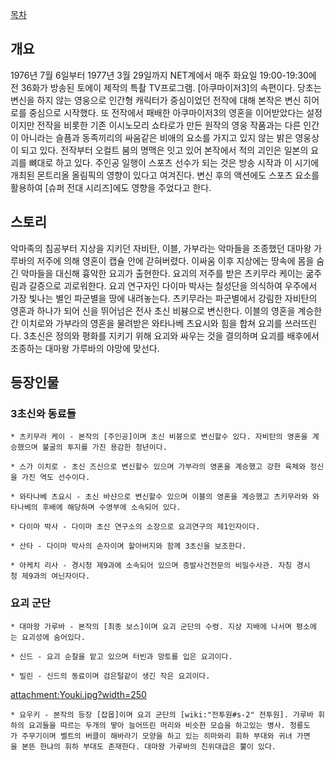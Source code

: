 [[목차]]
== 개요 ==
1976년 7월 6일부터 1977년 3월 29일까지 NET계에서 매주 화요일 19:00-19:30에 전 36화가 방송된 토에이 제작의 특촬 TV프로그램. [아쿠마이저3]의 속편이다. 당초는 변신을 하지 않는 영웅으로 인간형 캐릭터가 중심이었던 전작에 대해 본작은 변신 히어로를 중심으로 시작했다. 또 전작에서 패배한 아쿠마이저3의 영혼을 이어받았다는 설정이지만 전작을 비롯한 기존 이시노모리 쇼타로가 만든 원작의 영웅 작품과는 다른 인간이 아니라는 슬픔과 동족끼리의 싸움같은 비애의 요소를 가지고 있지 않는 밝은 영웅상이 되고 있다. 전작부터 오컬트 붐의 명맥은 잇고 있어 본작에서 적의 괴인은 일본의 요괴를 뼈대로 하고 있다. 주인공 일행이 스포츠 선수가 되는 것은 방송 시작과 이 시기에 개최된 몬트리올 올림픽의 영향이 있다고 여겨진다. 변신 후의 액션에도 스포츠 요소를 활용하여 [슈퍼 전대 시리즈]에도 영향을 주었다고 한다.

== 스토리 ==
악마족의 침공부터 지상을 지키던 자비탄, 이블, 가부라는 악마들을 조종했던 대마왕 가루바의 저주에 의해 영혼이 캡슐 안에 갇혀버렸다. 이싸움 이후 지상에는 땅속에 몸을 숨긴 악마들을 대신해 흉악한 요괴가 출현한다. 요괴의 저주를 받은 츠키무라 케이는 굶주림과 갈증으로 괴로워한다. 요괴 연구자인 다이마 박사는 칠성단을 의식하여 우주에서 가장 빛나는 별인 파군별을 땅에 내려놓는다. 츠키무라는 파군별에서 강림한 자비탄의 영혼과 하나가 되어 신을 뛰어넘은 전사 초신 비븅으로 변신한다. 이블의 영혼을 계승한 간 이치로와 가부라의 영혼을 물려받은 와타나베 츠요시와 힘을 합쳐 요괴를 쓰러뜨린다. 3초신은 정의와 평화를 지키기 위해 요괴와 싸우는 것을 결의하며 요괴를 배후에서 조종하는 대마왕 가루바의 야망에 맞선다.

== 등장인물 ==
=== 3초신와 동료들 ===
 * 츠키무라 케이 - 본작의 [주인공]이며 초신 비븅으로 변신할수 있다. 자비탄의 영혼을 계승했으며 불굴의 투지를 가진 용감한 청년이다.

 * 스가 이치로 - 초신 즈신으로 변신할수 있으며 가부라의 영혼을 계승했고 강한 육체와 정신을 가진 역도 선수이다. 

 * 와타나베 츠요시 - 초신 바샨으로 변신할수 있으며 이블의 영혼을 계승했고 츠키무라와 와타나베의 후배에 해당하며 수영부에 소속되어 있다.

 * 다이마 박사 - 다이마 초신 연구소의 소장으로 요괴연구의 제1인자이다.

 * 산타 - 다이마 박사의 손자이며 할아버지와 함께 3초신을 보조한다.

 * 아케치 리사 - 경시청 제9과에 소속되어 있으며 증발사건전문의 비밀수사관. 자칭 경시청 제9과의 여닌자이다.

=== 요괴 군단 ===
 * 대마왕 가루바 - 본작의 [최종 보스]이며 요괴 군단의 수령. 지상 지배에 나서며 평소에는 요괴성에 숨어있다.

 * 신드 - 요괴 순찰을 맡고 있으며 터빈과 망토를 입은 요괴이다.

 * 빌린 - 신드의 동료이며 검은털같이 생긴 작은 요괴이다.

attachment:Youki.jpg?width=250
 * 요우키 - 본작의 등장 [잡몹]이며 요괴 군단의 [wiki:"전투원#s-2" 전투원]. 가루바 휘하의 요괴들을 따르는 두개의 땋아 늘어뜨린 머리와 비슷한 모습을 하고있는 병사. 청룡도가 주무기이며 벨트의 버클이 해바라기 모양을 하고 있는 히마와리 휘하 부대와 귀녀 가면을 본뜬 한냐의 휘하 부대도 존재한다. 대마왕 가루바의 친위대급은 뿔이 있다.
